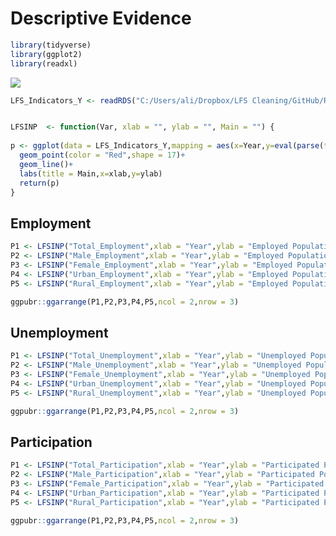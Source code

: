 # Descriptive Evidence


```r
library(tidyverse)
library(ggplot2)
library(readxl)

```


![](C:/Users/ali/Dropbox/LFS Cleaning/GitHub/RMarkDown/Figures/Employment Status.png)

```r
LFS_Indicators_Y <- readRDS("C:/Users/ali/Dropbox/LFS Cleaning/GitHub/R Codes/Consistency/LFS_Indicators_Y.RDS")


LFSINP  <- function(Var, xlab = "", ylab = "", Main = "") {
  
p <- ggplot(data = LFS_Indicators_Y,mapping = aes(x=Year,y=eval(parse(text =Var ))/1000000))+
  geom_point(color = "Red",shape = 17)+
  geom_line()+
  labs(title = Main,x=xlab,y=ylab)
  return(p)
}
```

## Employment

```r
P1 <- LFSINP("Total_Employment",xlab = "Year",ylab = "Employed Population",Main = "Total Employment")
P2 <- LFSINP("Male_Employment",xlab = "Year",ylab = "Employed Population",Main = "Male Employment")
P3 <- LFSINP("Female_Employment",xlab = "Year",ylab = "Employed Population",Main = "Female Employment")
P4 <- LFSINP("Urban_Employment",xlab = "Year",ylab = "Employed Population",Main = "Urban Employment")
P5 <- LFSINP("Rural_Employment",xlab = "Year",ylab = "Employed Population",Main = "Rural Employment")

ggpubr::ggarrange(P1,P2,P3,P4,P5,ncol = 2,nrow = 3)

```

## Unemployment

```r
P1 <- LFSINP("Total_Unemployment",xlab = "Year",ylab = "Unemployed Population",Main = "Total Unemployment")
P2 <- LFSINP("Male_Unemployment",xlab = "Year",ylab = "Unemployed Population",Main = "Male Unemployment")
P3 <- LFSINP("Female_Unemployment",xlab = "Year",ylab = "Unemployed Population",Main = "Female Unemployment")
P4 <- LFSINP("Urban_Unemployment",xlab = "Year",ylab = "Unemployed Population",Main = "Urban Unemployment")
P5 <- LFSINP("Rural_Unemployment",xlab = "Year",ylab = "Unemployed Population",Main = "Rural Unemployment")

ggpubr::ggarrange(P1,P2,P3,P4,P5,ncol = 2,nrow = 3)
```

## Participation

```r
P1 <- LFSINP("Total_Participation",xlab = "Year",ylab = "Participated Population",Main = "Total Participation")
P2 <- LFSINP("Male_Participation",xlab = "Year",ylab = "Participated Population",Main = "Male Participation")
P3 <- LFSINP("Female_Participation",xlab = "Year",ylab = "Participated Population",Main = "Female Participation")
P4 <- LFSINP("Urban_Participation",xlab = "Year",ylab = "Participated Population",Main = "Urban Participation")
P5 <- LFSINP("Rural_Participation",xlab = "Year",ylab = "Participated Population",Main = "Rural Participation")

ggpubr::ggarrange(P1,P2,P3,P4,P5,ncol = 2,nrow = 3)
```

